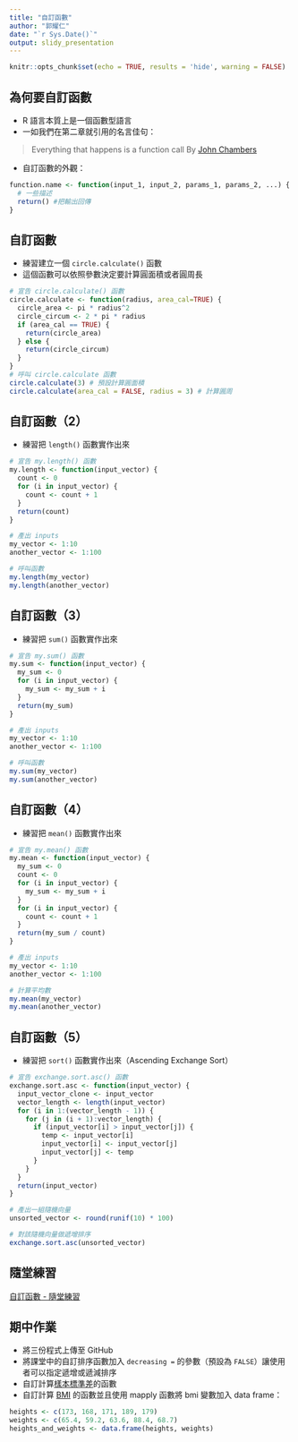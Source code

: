 ```yaml
---
title: "自訂函數"
author: "郭耀仁"
date: "`r Sys.Date()`"
output: slidy_presentation
---
```


```r
knitr::opts_chunk$set(echo = TRUE, results = 'hide', warning = FALSE)
```

## 為何要自訂函數

- R 語言本質上是一個函數型語言
- 一如我們在第二章就引用的名言佳句：
    
> Everything that happens is a function call
> By [John Chambers](https://en.wikipedia.org/wiki/John_Chambers_(statistician))

- 自訂函數的外觀：

```r
function.name <- function(input_1, input_2, params_1, params_2, ...) {
  # 一些描述
  return() #把輸出回傳
}
```

## 自訂函數

- 練習建立一個 `circle.calculate()` 函數
- 這個函數可以依照參數決定要計算圓面積或者圓周長

```r
# 宣告 circle.calculate() 函數
circle.calculate <- function(radius, area_cal=TRUE) {
  circle_area <- pi * radius^2
  circle_circum <- 2 * pi * radius
  if (area_cal == TRUE) {
    return(circle_area)
  } else {
    return(circle_circum)
  }
}
# 呼叫 circle.calculate 函數
circle.calculate(3) # 預設計算圓面積
circle.calculate(area_cal = FALSE, radius = 3) # 計算圓周
```

## 自訂函數（2）

- 練習把 `length()` 函數實作出來

```r
# 宣告 my.length() 函數
my.length <- function(input_vector) {
  count <- 0
  for (i in input_vector) {
    count <- count + 1
  }
  return(count)
}

# 產出 inputs
my_vector <- 1:10
another_vector <- 1:100

# 呼叫函數
my.length(my_vector)
my.length(another_vector)
```

## 自訂函數（3）

- 練習把 `sum()` 函數實作出來

```r
# 宣告 my.sum() 函數
my.sum <- function(input_vector) {
  my_sum <- 0
  for (i in input_vector) {
    my_sum <- my_sum + i
  }
  return(my_sum)
}

# 產出 inputs
my_vector <- 1:10
another_vector <- 1:100

# 呼叫函數
my.sum(my_vector)
my.sum(another_vector)
```

## 自訂函數（4）

- 練習把 `mean()` 函數實作出來

```r
# 宣告 my.mean() 函數
my.mean <- function(input_vector) {
  my_sum <- 0
  count <- 0
  for (i in input_vector) {
    my_sum <- my_sum + i
  }
  for (i in input_vector) {
    count <- count + 1
  }
  return(my_sum / count)
}

# 產出 inputs
my_vector <- 1:10
another_vector <- 1:100

# 計算平均數
my.mean(my_vector)
my.mean(another_vector)
```

## 自訂函數（5）

- 練習把 `sort()` 函數實作出來（Ascending Exchange Sort）

```r
# 宣告 exchange.sort.asc() 函數
exchange.sort.asc <- function(input_vector) {
  input_vector_clone <- input_vector
  vector_length <- length(input_vector)
  for (i in 1:(vector_length - 1)) {
    for (j in (i + 1):vector_length) {
      if (input_vector[i] > input_vector[j]) {
        temp <- input_vector[i]
        input_vector[i] <- input_vector[j]
        input_vector[j] <- temp
      }
    }
  }
  return(input_vector)
}

# 產出一組隨機向量
unsorted_vector <- round(runif(10) * 100)

# 對該隨機向量做遞增排序
exchange.sort.asc(unsorted_vector)
```


## 隨堂練習

[自訂函數 - 隨堂練習](https://yaojenkuo.github.io/r_programming/ch9_exercise)

## 期中作業

- 將三份程式上傳至 GitHub
- 將課堂中的自訂排序函數加入 `decreasing = ` 的參數（預設為 `FALSE`）讓使用者可以指定遞增或遞減排序
- 自訂計算[樣本標準差](https://zh.wikipedia.org/wiki/%E6%A8%99%E6%BA%96%E5%B7%AE)的函數
- 自訂計算 [BMI](https://zh.wikipedia.org/wiki/%E8%BA%AB%E9%AB%98%E9%AB%94%E9%87%8D%E6%8C%87%E6%95%B8) 的函數並且使用 mapply 函數將 bmi 變數加入 data frame：

```r
heights <- c(173, 168, 171, 189, 179)
weights <- c(65.4, 59.2, 63.6, 88.4, 68.7)
heights_and_weights <- data.frame(heights, weights)
```